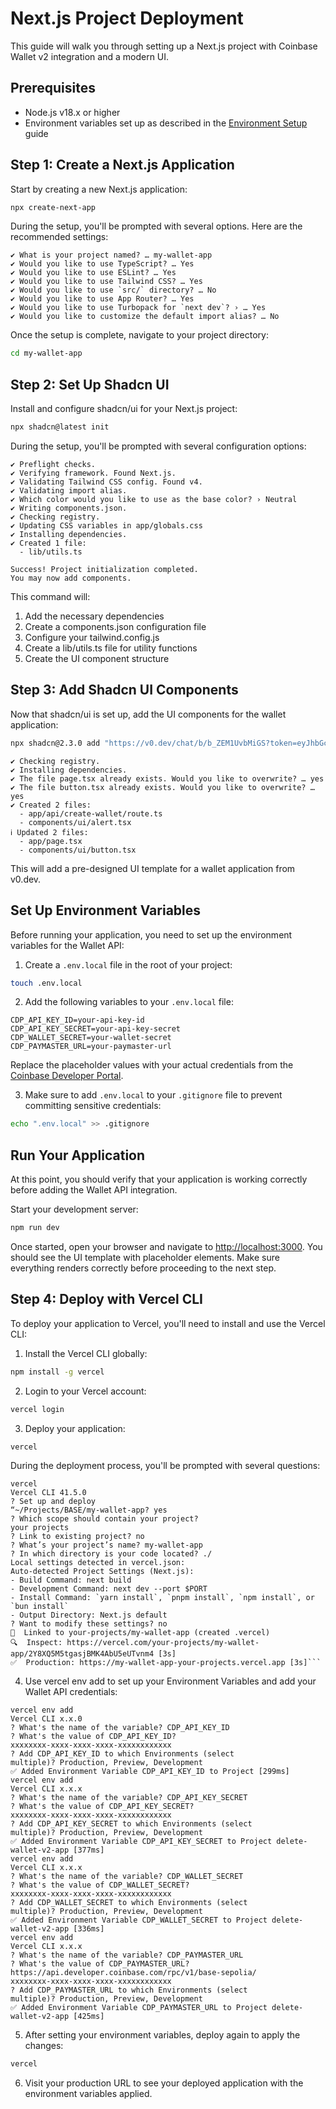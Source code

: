 # Next.js Project Deployment

This guide will walk you through setting up a Next.js project with Coinbase Wallet v2 integration and a modern UI.

## Prerequisites

- Node.js v18.x or higher
- Environment variables set up as described in the [Environment Setup](/environment-setup) guide

## Step 1: Create a Next.js Application

Start by creating a new Next.js application:

```bash
npx create-next-app
```

During the setup, you'll be prompted with several options. Here are the recommended settings:

```
✔ What is your project named? … my-wallet-app
✔ Would you like to use TypeScript? … Yes
✔ Would you like to use ESLint? … Yes
✔ Would you like to use Tailwind CSS? … Yes
✔ Would you like to use `src/` directory? … No
✔ Would you like to use App Router? … Yes
✔ Would you like to use Turbopack for `next dev`? › … Yes
✔ Would you like to customize the default import alias? … No
```

Once the setup is complete, navigate to your project directory:

```bash
cd my-wallet-app
```

## Step 2: Set Up Shadcn UI

Install and configure shadcn/ui for your Next.js project:

```bash
npx shadcn@latest init
```

During the setup, you'll be prompted with several configuration options:

```
✔ Preflight checks.
✔ Verifying framework. Found Next.js.
✔ Validating Tailwind CSS config. Found v4.
✔ Validating import alias.
✔ Which color would you like to use as the base color? › Neutral
✔ Writing components.json.
✔ Checking registry.
✔ Updating CSS variables in app/globals.css
✔ Installing dependencies.
✔ Created 1 file:
  - lib/utils.ts

Success! Project initialization completed.
You may now add components.
```

This command will:

1. Add the necessary dependencies
2. Create a components.json configuration file
3. Configure your tailwind.config.js
4. Create a lib/utils.ts file for utility functions
5. Create the UI component structure

## Step 3: Add Shadcn UI Components

Now that shadcn/ui is set up, add the UI components for the wallet application:

```bash
npx shadcn@2.3.0 add "https://v0.dev/chat/b/b_ZEM1UvbMiGS?token=eyJhbGciOiJkaXIiLCJlbmMiOiJBMjU2R0NNIn0..B8o1_65iLWtlRQez.sp3V0rqy1-r3pNBMv1reFaLGlnCcnGbwlBzp-7Hhz27TLQ8xm3ShpdEMtHc.qMctb717egowNUdW5wac9A"
```

```
✔ Checking registry.
✔ Installing dependencies.
✔ The file page.tsx already exists. Would you like to overwrite? … yes
✔ The file button.tsx already exists. Would you like to overwrite? … yes
✔ Created 2 files:
  - app/api/create-wallet/route.ts
  - components/ui/alert.tsx
ℹ Updated 2 files:
  - app/page.tsx
  - components/ui/button.tsx
```

This will add a pre-designed UI template for a wallet application from v0.dev.

## Set Up Environment Variables

Before running your application, you need to set up the environment variables for the Wallet API:

1. Create a `.env.local` file in the root of your project:

```bash
touch .env.local
```

2. Add the following variables to your `.env.local` file:

```
CDP_API_KEY_ID=your-api-key-id
CDP_API_KEY_SECRET=your-api-key-secret
CDP_WALLET_SECRET=your-wallet-secret
CDP_PAYMASTER_URL=your-paymaster-url
```

Replace the placeholder values with your actual credentials from the [Coinbase Developer Portal](https://portal.cdp.coinbase.com/products/wallet-api).

3. Make sure to add `.env.local` to your `.gitignore` file to prevent committing sensitive credentials:

```bash
echo ".env.local" >> .gitignore
```

## Run Your Application

At this point, you should verify that your application is working correctly before adding the Wallet API integration.

Start your development server:

```bash
npm run dev
```

Once started, open your browser and navigate to [http://localhost:3000](http://localhost:3000). You should see the UI template with placeholder elements. Make sure everything renders correctly before proceeding to the next step.

## Step 4: Deploy with Vercel CLI

To deploy your application to Vercel, you'll need to install and use the Vercel CLI:

1. Install the Vercel CLI globally:

```bash
npm install -g vercel
```

2. Login to your Vercel account:

```bash
vercel login
```

3. Deploy your application:

```bash
vercel
```

During the deployment process, you'll be prompted with several questions:

````
vercel
Vercel CLI 41.5.0
? Set up and deploy
“~/Projects/BASE/my-wallet-app? yes
? Which scope should contain your project?
your projects
? Link to existing project? no
? What’s your project’s name? my-wallet-app
? In which directory is your code located? ./
Local settings detected in vercel.json:
Auto-detected Project Settings (Next.js):
- Build Command: next build
- Development Command: next dev --port $PORT
- Install Command: `yarn install`, `pnpm install`, `npm install`, or `bun install`
- Output Directory: Next.js default
? Want to modify these settings? no
🔗  Linked to your-projects/my-wallet-app (created .vercel)
🔍  Inspect: https://vercel.com/your-projects/my-wallet-app/2Y8XQ5M5tgasjBMK4AbU5eUTvnm4 [3s]
✅  Production: https://my-wallet-app-your-projects.vercel.app [3s]```
````

4. Use vercel env add to set up your Environment Variables and add your Wallet API credentials:

```
vercel env add
Vercel CLI x.x.0
? What's the name of the variable? CDP_API_KEY_ID
? What's the value of CDP_API_KEY_ID?
xxxxxxxx-xxxx-xxxx-xxxx-xxxxxxxxxxxx
? Add CDP_API_KEY_ID to which Environments (select
multiple)? Production, Preview, Development
✅ Added Environment Variable CDP_API_KEY_ID to Project [299ms]
vercel env add
Vercel CLI x.x.x
? What's the name of the variable? CDP_API_KEY_SECRET
? What's the value of CDP_API_KEY_SECRET?
xxxxxxxx-xxxx-xxxx-xxxx-xxxxxxxxxxxx
? Add CDP_API_KEY_SECRET to which Environments (select
multiple)? Production, Preview, Development
✅ Added Environment Variable CDP_API_KEY_SECRET to Project delete-wallet-v2-app [377ms]
vercel env add
Vercel CLI x.x.x
? What's the name of the variable? CDP_WALLET_SECRET
? What's the value of CDP_WALLET_SECRET?
xxxxxxxx-xxxx-xxxx-xxxx-xxxxxxxxxxxx
? Add CDP_WALLET_SECRET to which Environments (select
multiple)? Production, Preview, Development
✅ Added Environment Variable CDP_WALLET_SECRET to Project delete-wallet-v2-app [336ms]
vercel env add
Vercel CLI x.x.x
? What's the name of the variable? CDP_PAYMASTER_URL
? What's the value of CDP_PAYMASTER_URL?
https://api.developer.coinbase.com/rpc/v1/base-sepolia/
xxxxxxxx-xxxx-xxxx-xxxx-xxxxxxxxxxxx
? Add CDP_PAYMASTER_URL to which Environments (select
multiple)? Production, Preview, Development
✅ Added Environment Variable CDP_PAYMASTER_URL to Project delete-wallet-v2-app [425ms]

```

5. After setting your environment variables, deploy again to apply the changes:

```bash
vercel
```

6. Visit your production URL to see your deployed application with the environment variables applied.
